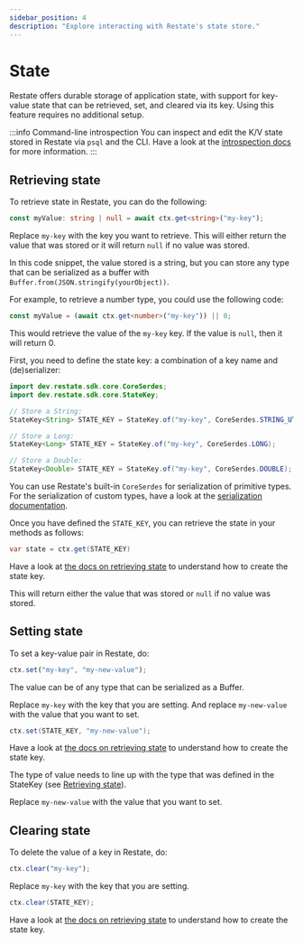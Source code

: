 ```yaml
---
sidebar_position: 4
description: "Explore interacting with Restate's state store."
---
```



# State
Restate offers durable storage of application state, with support for key-value state that can be retrieved, set, and cleared via its key.
Using this feature requires no additional setup.

:::info Command-line introspection
You can inspect and edit the K/V state stored in Restate via `psql` and the CLI.
Have a look at the [introspection docs](/services/introspection#inspecting-application-state) for more information.
:::

## Retrieving state
To retrieve state in Restate, you can do the following:

<Tabs groupId="sdk" queryString>
<TabItem value="ts" label="TypeScript">

```typescript
const myValue: string | null = await ctx.get<string>("my-key");
```

Replace `my-key` with the key you want to retrieve.
This will either return the value that was stored or it will return `null` if no value was stored. 

In this code snippet, the value stored is a string, but you can store any type that can be serialized as a 
buffer with `Buffer.from(JSON.stringify(yourObject))`. 

For example, to retrieve a number type, you could use the following code:

```typescript
const myValue = (await ctx.get<number>("my-key")) || 0;
```

This would retrieve the value of the `my-key` key. If the value is `null`, then it will return 0.

</TabItem>
<TabItem value="java" label="Java">

First, you need to define the state key: a combination of a key name and (de)serializer:
```java
import dev.restate.sdk.core.CoreSerdes;
import dev.restate.sdk.core.StateKey;

// Store a String:
StateKey<String> STATE_KEY = StateKey.of("my-key", CoreSerdes.STRING_UTF8);

// Store a Long:
StateKey<Long> STATE_KEY = StateKey.of("my-key", CoreSerdes.LONG);

// Store a Double:
StateKey<Double> STATE_KEY = StateKey.of("my-key", CoreSerdes.DOUBLE);
```

You can use Restate's built-in `CoreSerdes` for serialization of primitive types.
For the serialization of custom types, have a look at the [serialization documentation](/services/sdk/serialization).

Once you have defined the `STATE_KEY`, you can retrieve the state in your methods as follows:

```java
var state = ctx.get(STATE_KEY)
```

Have a look at [the docs on retrieving state](/services/sdk/state#retrieving-state) to understand how to create the state key.

This will return either the value that was stored or `null` if no value was stored.

</TabItem>
</Tabs>


## Setting state
To set a key-value pair in Restate, do:

<Tabs groupId="sdk" queryString>
<TabItem value="ts" label="TypeScript">

```typescript
ctx.set("my-key", "my-new-value");
```

The value can be of any type that can be serialized as a Buffer.

Replace `my-key` with the key that you are setting.
And replace `my-new-value` with the value that you want to set.

</TabItem>
<TabItem value="java" label="Java">

```java
ctx.set(STATE_KEY, "my-new-value");
```

Have a look at [the docs on retrieving state](/services/sdk/state#retrieving-state) to understand how to create the state key.

The type of value needs to line up with the type that was defined in the StateKey (see [Retrieving state](#retrieving-state)).

Replace `my-new-value` with the value that you want to set.

</TabItem>
</Tabs>




## Clearing state
To delete the value of a key in Restate, do:

<Tabs groupId="sdk" queryString>
<TabItem value="ts" label="TypeScript">

```typescript
ctx.clear("my-key");
```

Replace `my-key` with the key that you are setting.

</TabItem>
<TabItem value="java" label="Java">

```java
ctx.clear(STATE_KEY);
```

Have a look at [the docs on retrieving state](/services/sdk/state#retrieving-state) to understand how to create the state key.

</TabItem>
</Tabs>
